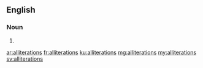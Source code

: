 ==English==

===Noun===
{{head|en|plural}}

# {{plural of|alliteration|lang=en|nocat=1}}

[[ar:alliterations]]
[[fr:alliterations]]
[[ku:alliterations]]
[[mg:alliterations]]
[[my:alliterations]]
[[sv:alliterations]]